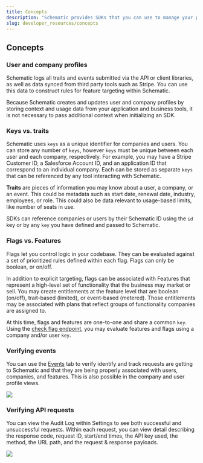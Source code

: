 ```yaml
---
title: Concepts
description: "Schematic provides SDKs that you can use to manage your plans and features, track usage, and check entitlements."
slug: developer_resources/concepts
---
```


## Concepts

### User and company profiles

Schematic logs all traits and events submitted via the API or client libraries, as well as data synced from third party tools such as Stripe. You can use this data to construct rules for feature targeting within Schematic.

Because Schematic creates and updates user and company profiles by storing context and usage data from your application and business tools, it is not necessary to pass additional context when initializing an SDK.

### Keys vs. traits

Schematic uses `keys` as a unique identifier for companies and users. You can store any number of `keys`, however `keys` must be unique between each user and each company, respectively. For example, you may have a Stripe Customer ID, a Salesforce Account ID, and an application ID that correspond to an individual company. Each can be stored as separate `keys` that can be referenced by any tool interacting with Schematic.

**Traits** are pieces of information you may know about a user, a company, or an event. This could be metadata such as start date, renewal date, industry, employees, or role. This could also be data relevant to usage-based limits, like number of seats in use.

SDKs can reference companies or users by their Schematic ID using the `id` key or by any `key` you have defined and passed to Schematic.

### Flags vs. Features

Flags let you control logic in your codebase. They can be evaluated against a set of prioritized rules defined within each flag. Flags can only be boolean, or on/off.

In addition to explicit targeting, flags can be associated with Features that represent a high-level set of functionality that the business may market or sell. You may create entitlements at the feature level that are boolean (on/off), trait-based (limited), or event-based (metered). Those entitlements may be associated with plans that reflect groups of functionality companies are assigned to.

At this time, flags and features are one-to-one and share a common `key`. Using the [check flag endpoint](/api-reference/features/check-flag), you may evaluate features and flags using a company and/or user `key`.

### Verifying events

You can use the [Events](https://app.schematichq.com/events) tab to verify identify and track requests are getting to Schematic and that they are being properly associated with users, companies, and features. This is also possible in the company and user profile views.

<img
  src="../../assets/images/sdks_concepts_1.png"
/>

### Verifying API requests

You can view the Audit Log within Settings to see both successful and unsuccessful requests. Within each request, you can view detail describing the response code, request ID, start/end times, the API key used, the method, the URL path, and the request & response payloads.

<img
  src="../../assets/images/quickstart_api_2a.png"
/>